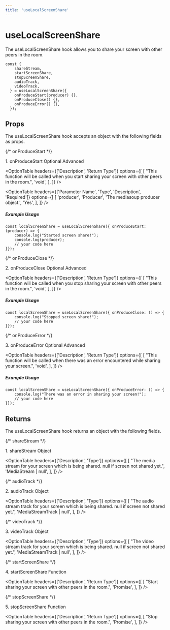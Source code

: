 ```yaml
---
title: 'useLocalScreenShare'
---
```



# useLocalScreenShare

The useLocalScreenShare hook allows you to share your screen with other peers in the room.

```tsx
const {
    shareStream,
    startScreenShare,
    stopScreenShare,
    audioTrack,
    videoTrack,
  } = useLocalScreenShare({
    onProduceStart(producer) {},
    onProduceClose() {},
    onProduceError() {},
  });
```

## Props
The useLocalScreenShare hook accepts an object with the following fields as props.

{/* onProduceStart */}
<div className="flex mt-5">
    <span className="font-mono font-semibold">1. onProduceStart</span>
    <span className="ml-2">
        <Pill>Optional</Pill>
    </span>
    <span className="ml-2">
        <Pill>Advanced</Pill>
    </span>
</div>

<OptionTable
  headers={['Description', 'Return Type']}
  options={[
    [
      "This function will be called when you start sharing your screen with other peers in the room.",
      'void',
    ],
  ]}
/>

<OptionTable
  headers={['Parameter Name', 'Type', 'Description', 'Required']}
  options={[
    [
      'producer',
      'Producer',
      'The mediasoup producer object.',
      'Yes',
    ],
  ]}
/>

##### Example Usage

```tsx
const localScreenShare = useLocalScreenShare({ onProduceStart: (producer) => {
	console.log("Started screen share!");
	console.log(producer);
    // your code here
}});
```

{/* onProduceClose */}
<div className="flex mt-5">
    <span className="font-mono font-semibold">2. onProduceClose</span>
    <span className="ml-2">
        <Pill>Optional</Pill>
    </span>
    <span className="ml-2">
        <Pill>Advanced</Pill>
    </span>
</div>

<OptionTable
  headers={['Description', 'Return Type']}
  options={[
    [
      "This function will be called when you stop sharing your screen with other peers in the room.",
      'void',
    ],
  ]}
/>

##### Example Usage

```tsx
const localScreenShare = useLocalScreenShare({ onProduceClose: () => {
	console.log("Stopped screen share!");
    // your code here
}});
```

{/* onProduceError */}
<div className="flex mt-5">
    <span className="font-mono font-semibold">3. onProduceError</span>
    <span className="ml-2">
        <Pill>Optional</Pill>
    </span>
    <span className="ml-2">
        <Pill>Advanced</Pill>
    </span>
</div>

<OptionTable
  headers={['Description', 'Return Type']}
  options={[
    [
      "This function will be called when there was an error encountered while sharing your screen.",
      'void',
    ],
  ]}
/>

##### Example Usage

```tsx
const localScreenShare = useLocalScreenShare({ onProduceError: () => {
	console.log("There was an error in sharing your screen!");
    // your code here
}});
```

## Returns
The useLocalScreenShare hook returns an object with the following fields.

{/* shareStream */}
<div className="flex mt-5">
    <span className="font-mono font-semibold">1. shareStream</span>
    <span className="ml-2">
        <Pill>Object</Pill>
    </span>
</div>

<OptionTable
  headers={['Description', 'Type']}
  options={[
    [
      "The media stream for your screen which is being shared. null if screen not shared yet.",
      'MediaStream | null',
    ],
  ]}
/>

{/* audioTrack */}
<div className="flex mt-5">
    <span className="font-mono font-semibold">2. audioTrack</span>
    <span className="ml-2">
        <Pill>Object</Pill>
    </span>
</div>

<OptionTable
  headers={['Description', 'Type']}
  options={[
    [
      "The audio stream track for your screen which is being shared. null if screen not shared yet.",
      'MediaStreamTrack | null',
    ],
  ]}
/>

{/* videoTrack */}
<div className="flex mt-5">
    <span className="font-mono font-semibold">3. videoTrack</span>
    <span className="ml-2">
        <Pill>Object</Pill>
    </span>
</div>

<OptionTable
  headers={['Description', 'Type']}
  options={[
    [
      "The video stream track for your screen which is being shared. null if screen not shared yet.",
      'MediaStreamTrack | null',
    ],
  ]}
/>

{/* startScreenShare */}
<div className="flex mt-5">
    <span className="font-mono font-semibold">4. startScreenShare</span>
    <span className="ml-2">
        <Pill>Function</Pill>
    </span>
</div>

<OptionTable
  headers={['Description', 'Return Type']}
  options={[
    [
      "Start sharing your screen with other peers in the room.",
      'Promise<void>',
    ],
  ]}
/>

{/* stopScreenShare */}
<div className="flex mt-5">
    <span className="font-mono font-semibold">5. stopScreenShare</span>
    <span className="ml-2">
        <Pill>Function</Pill>
    </span>
</div>

<OptionTable
  headers={['Description', 'Return Type']}
  options={[
    [
      "Stop sharing your screen with other peers in the room.",
      'Promise<void>',
    ],
  ]}
/>
